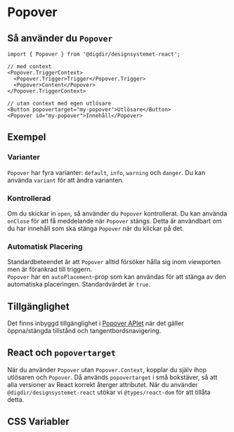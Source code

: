 
<Meta of={PopoverStories} />

# Popover

<Primary />
<Controls />

## Så använder du `Popover`

```tsx
import { Popover } from '@digdir/designsystemet-react';

// med context
<Popover.TriggerContext>
  <Popover.Trigger>Trigger</Popover.Trigger>
  <Popover>Content</Popover>
</Popover.TriggerContext>

// utan context med egen utlösare
<Button popovertarget="my-popover">Utlösare</Button>
<Popover id="my-popover">Innehåll</Popover>
```

## Exempel

### Varianter

`Popover` har fyra varianter: `default`, `info`, `warning` och `danger`. Du kan använda `variant` för att ändra varianten.

<Canvas of={PopoverStories.Variants} />

### Kontrollerad

Om du skickar in `open`, så använder du `Popover` kontrollerat. Du kan använda `onClose` för att få meddelande när `Popover` stängs.
Detta är användbart om du har innehåll som ska stänga `Popover` när du klickar på det.

<Canvas of={PopoverStories.Controlled} />

### Automatisk Placering

Standardbeteendet är att `Popover` alltid försöker hålla sig inom viewporten men är förankrad till triggern.  
`Popover` har en `autoPlacement`-prop som kan användas för att stänga av den automatiska placeringen. Standardvärdet är `true`.

## Tillgänglighet

Det finns inbyggd tillgänglighet i [Popover APIet](https://developer.mozilla.org/en-US/docs/Web/API/Popover_API) när det gäller öppna/stängda tillstånd och tangentbordsnavigering.

## React och `popovertarget`
När du använder `Popover` utan `Popover.Context`, kopplar du själv ihop utlösaren och `Popover`.
Då används `popovertarget` i små bokstäver, så att alla versioner av React korrekt återger attributet.
När du använder `@digdir/designsystemet-react` utökar vi `@types/react-dom` för att tillåta detta.

## CSS Variabler

<CssVariables css={css} />
